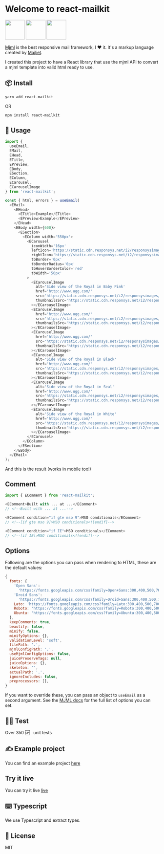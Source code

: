 
<Meta title='Overview/Introduction' />

<style>{`
  .subheading {
    --mediumdark: '#999999';
    font-weight: 900;
    font-size: 13px;
    color: #999;
    letter-spacing: 6px;
    line-height: 24px;
    text-transform: uppercase;
    margin-bottom: 12px;
    margin-top: 40px;
  }

  .link-list {
    display: grid;
    grid-template-columns: 1fr;
    grid-template-rows: 1fr 1fr;
    row-gap: 10px;
  }

  @media (min-width: 620px) {
    .link-list {
      row-gap: 20px;
      column-gap: 20px;
      grid-template-columns: 1fr 1fr;
    }
  }

  @media all and (-ms-high-contrast:none) {
  .link-list {
      display: -ms-grid;
      -ms-grid-columns: 1fr 1fr;
      -ms-grid-rows: 1fr 1fr;
    }
  }

  .link-item {
    display: block;
    padding: 20px 30px 20px 15px;
    border: 1px solid #00000010;
    border-radius: 5px;
    transition: background 150ms ease-out, border 150ms ease-out, transform 150ms ease-out;
    color: #333333;
    display: flex;
    align-items: flex-start;
  }

  .link-item:hover {
    border-color: #1EA7FD50;
    transform: translate3d(0, -3px, 0);
    box-shadow: rgba(0, 0, 0, 0.08) 0 3px 10px 0;
  }

  .link-item:active {
    border-color: #1EA7FD;
    transform: translate3d(0, 0, 0);
  }

  .link-item strong {
    font-weight: 700;
    display: block;
    margin-bottom: 2px;
  }
  
  .link-item img {
    height: 40px;
    width: 40px;
    margin-right: 15px;
    flex: none;
  }

  .link-item span {
    font-size: 14px;
    line-height: 20px;
  }

  .tip {
    display: inline-block;
    border-radius: 1em;
    font-size: 11px;
    line-height: 12px;
    font-weight: 700;
    background: #E7FDD8;
    color: #66BF3C;
    padding: 4px 12px;
    margin-right: 10px;
    vertical-align: top;
  }

  .tip-wrapper {
    font-size: 13px;
    line-height: 20px;
    margin-top: 40px;
    margin-bottom: 40px;
  }

  .tip-wrapper code {
    font-size: 12px;
    display: inline-block;
  }

  .brand-img {
    margin: 0 10px;
    height: 64px;
  }
`}</style>

# Welcome to react-mailkit

<img
  className='brand-img'
  src='https://cdn.worldvectorlogo.com/logos/mjml-by-mailjet.svg'
  height='64'
/>
<img
  className='brand-img'
  src='https://logos-download.com/wp-content/uploads/2016/09/React_logo_wordmark-700x235.png'
  height='64'
/>
<img
  className='brand-img'
  src='https://www.techgeeknext.com/img/typescript/typescript-logo.png'
  height='64'
/>

[Mjml](https://mjml.io/) is the best responsive mail framework, I ❤ it. It's a markup language created by [Mailjet](https://www.mailjet.com/).

I created this project to have a React library that use the mjml API to convert a mjml template into valid html ready to use.

## 📦 Install

```bash
yarn add react-mailkit
```

OR

```bash
npm install react-mailkit
```

## 🚀 Usage

```js
import {
  useEmail,
  EMail,
  EHead,
  ETitle,
  EPreview,
  EBody,
  ESection,
  EColumn,
  ECarousel,
  ECarouselImage
} from 'react-mailkit';

const { html, errors } = useEmail(
  <EMail>
    <EHead>
      <ETitle>Example</ETitle>
      <EPreview>Example</EPreview>
    </EHead>
    <EBody width={600}>
      <ESection>
        <EColumn width='550px'>
          <ECarousel
            iconWidth='16px'
            leftIcon='https://static.cdn.responsys.net/i2/responsysimages/uggs/contentlibrary/promotional/2017/06-june/20170615_u_royale-b/images/arrow-left.png'
            rightIcon='https://static.cdn.responsys.net/i2/responsysimages/uggs/contentlibrary/promotional/2017/06-june/20170615_u_royale-b/images/arrow-right.png'
            tbBorder='0px'
            tbBorderRadius='0px'
            tbHoverBorderColor='red'
            tbWidth='50px'
          >
            <ECarouselImage
              alt='Side view of the Royal in Baby Pink'
              href='http://www.ugg.com/'
              src='https://static.cdn.responsys.net/i2/responsysimages/uggs/contentlibrary/promotional/2017/06-june/20170615_u_royale-b/images/product1.jpg'
              thumbnailsSrc='https://static.cdn.responsys.net/i2/responsysimages/uggs/contentlibrary/promotional/2017/06-june/20170615_u_royale-b/images/BPNK.gif'
            ></ECarouselImage>
            <ECarouselImage
              href='http://www.ugg.com/'
              src='https://static.cdn.responsys.net/i2/responsysimages/uggs/contentlibrary/promotional/2017/06-june/20170615_u_royale-b/images/product2.jpg'
              thumbnailsSrc='https://static.cdn.responsys.net/i2/responsysimages/uggs/contentlibrary/promotional/2017/06-june/20170615_u_royale-b/images/NOPK.gif'
            ></ECarouselImage>
            <ECarouselImage
              href='http://www.ugg.com/'
              src='https://static.cdn.responsys.net/i2/responsysimages/uggs/contentlibrary/promotional/2017/06-june/20170615_u_royale-b/images/product3.jpg'
              thumbnailsSrc='https://static.cdn.responsys.net/i2/responsysimages/uggs/contentlibrary/promotional/2017/06-june/20170615_u_royale-b/images/BBLU.gif'
            ></ECarouselImage>
            <ECarouselImage
              alt='Side view of the Royal in Black'
              href='http://www.ugg.com/'
              src='https://static.cdn.responsys.net/i2/responsysimages/uggs/contentlibrary/promotional/2017/06-june/20170615_u_royale-b/images/product4.jpg'
              thumbnailsSrc='https://static.cdn.responsys.net/i2/responsysimages/uggs/contentlibrary/promotional/2017/06-june/20170615_u_royale-b/images/BLK.gif'
            ></ECarouselImage>
            <ECarouselImage
              alt='Side view of the Royal in Seal'
              href='http://www.ugg.com/'
              src='https://static.cdn.responsys.net/i2/responsysimages/uggs/contentlibrary/promotional/2017/06-june/20170615_u_royale-b/images/product5.jpg'
              thumbnailsSrc='https://static.cdn.responsys.net/i2/responsysimages/uggs/contentlibrary/promotional/2017/06-june/20170615_u_royale-b/images/SEL.gif'
            ></ECarouselImage>
            <ECarouselImage
              alt='Side view of the Royal in White'
              href='http://www.ugg.com/'
              src='https://static.cdn.responsys.net/i2/responsysimages/uggs/contentlibrary/promotional/2017/06-june/20170615_u_royale-b/images/product6.jpg'
              thumbnailsSrc='https://static.cdn.responsys.net/i2/responsysimages/uggs/contentlibrary/promotional/2017/06-june/20170615_u_royale-b/images/WHT.gif'
            ></ECarouselImage>
          </ECarousel>
        </EColumn>
      </ESection>
    </EBody>
  </EMail>
);
```

And this is the result (works in mobile too!)

<IntroExample />

## Comment

```js
import { EComment } from 'react-mailkit';

<EComment>Built with ... at ...</EComment>
// <!--Built with ... at ...-->

<EComment condition="if gte mso 9">MSO conditionals</EComment>
// <!--[if gte mso 9]>MSO conditionals<![endif]-->

<EComment condition="if IE">MSO conditionals</EComment>
// <!--[if IE]>MSO conditionals<![endif]-->
```

## Options

Following are the options you can pass when rendering to HTML, these are the default values:

```js
{
  fonts: {
    'Open Sans':
      'https://fonts.googleapis.com/css?family=Open+Sans:300,400,500,700',
    'Droid Sans':
      'https://fonts.googleapis.com/css?family=Droid+Sans:300,400,500,700',
    Lato: 'https://fonts.googleapis.com/css?family=Lato:300,400,500,700',
    Roboto: 'https://fonts.googleapis.com/css?family=Roboto:300,400,500,700',
    Ubuntu: 'https://fonts.googleapis.com/css?family=Ubuntu:300,400,500,700',
  },
  keepComments: true,
  beautify: false,
  minify: false,
  minifyOptions: {},
  validationLevel: 'soft',
  filePath: '.',
  mjmlConfigPath: '.',
  useMjmlConfigOptions: false,
  juicePreserveTags: null,
  juiceOptions: {},
  skeleton: '',
  actualPath: '.',
  ignoreIncludes: false,
  preprocessors: [],
}
```

If you want to override these, you can pass an object to `useEmail` as a second argument. See the [MJML docs](https://documentation.mjml.io/#inside-node-js) for the full list of options you can set.

## 👨‍💻 Test

Over 350 🆙 &nbsp; unit tests

## ✍️ Example project

You can find an example project [here](https://github.com/pavkout/react-mailkit/tree/main/packages/react-mailkit-example)

## Try it live

You can try it live [live](https://www.react-mailkit.io/#/try-it-live)

## ⌨️ Typescript

We use Typescript and extract types.

## 📝 License

MIT

